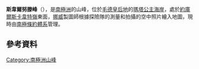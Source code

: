 {{coord|72|40|S|3|9|W|display=title}}

'''斯韋爾努滕峰'''（{{lang-nn|Svellnuten}}），是[[南極洲|南極洲]]的山峰，位於[[毛德皇后地|毛德皇后地]]的[[瑪塔公主海岸|瑪塔公主海岸]]，處於[[約庫爾斯卡韋特嶺|約庫爾斯卡韋特嶺]]東面，[[挪威|挪威]]製圖師根據探險隊的測量和拍攝的空中照片繪入地圖，現時由[[南極條約體系|南極條約體系]]管理。

==參考資料==
{{usgs-gazetteer}}

{{Antarctica-geo-stub}}
[[Category:南極洲山峰|Category:南極洲山峰]]